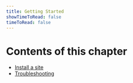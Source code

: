 ```yaml
---
title: Getting Started
showTimeToRead: false
timeToRead: false
---
```


# Contents of this chapter

- [Install a site](/getting-started/setup)
- [Troubleshooting](/getting-started/troubleshooting)
